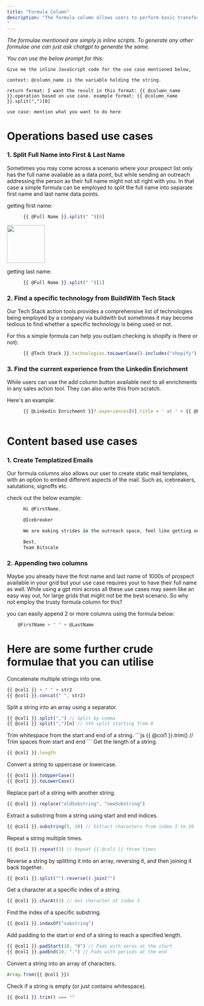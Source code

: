 ```yaml
---
title: "Formula Column"
description: "The formula column allows users to perform basic transformations column wise, enabling them to make the best out of their present data without spending unnecessary credits. The users can easily tag columns using the format : {{ @column }} when performing transformations or operations or using the format : @column when creating a placeholder for static content.
"
---
```


*The formulae mentioned are simply js inline scripts. To generate any other formulae one can just ask chatgpt to generate the same.*

*You can use the below prompt for this:*

```
Give me the inline JavaScript code for the use case mentioned below, 

context: @column_name is the variable holding the string. 

return format: I want the result in this format: {{ @column_name }}.operation based on use case. example format: {{ @column_name }}.split(",")[0]

use case: mention what you want to do here
```

# Operations based use cases

### 1. Split Full Name into First & Last Name

Sometimes you may come across a scenario where your prospect list only has the full name available as a data point, but while sending an outreach addressing the person as their full name might not sit right with you. In that case a simple formula can be employed to split the full name into separate first name and last name data points.

getting first name:

```js
      {{ @Full Name }}.split(" ")[0]
```

<img height="100" src="https://res.cloudinary.com/dbfzpmxn2/image/upload/v1733753357/Screenshot_2024-12-09_at_6.13.43_PM_hmlxp9.png" />

getting last name:

```js
      {{ @Full Name }}.split(" ")[1]
```

### 2. Find a specific technology from BuildWith Tech Stack

Our Tech Stack action tools provides a comprehensive list of technologies being employed by a company via buildwith but sometimes it may become tedious to find whether a specific technology is being used or not.

For this a simple formula can help you out(am checking is shopify is there or not):

```js
      {{ @Tech Stack }}.technologies.toLowerCase().includes("shopify") ? "yes" : "no"
```

### 3. Find the current experience from the Linkedin Enrichment

While users can use the add column button available next to all enrichments in any sales action tool. They can also write this from scratch.

Here's an example:

```js
      {{ @Linkedin Enrichment }}?.experiences[0].title + ' at ' + {{ @Linkedin Enrichment }}?.experiences[0].subtitle
      
```

# Content based use cases

### 1. Create Templatized Emails

Our formula columns also allows our user to create static mail templates, with an option to embed different aspects of the mail. Such as, icebreakers, salutations, signoffs etc.

check out the below example:

```js
      Hi @FirstName,

      @Icebreaker

      We are making strides in the outreach space, feel like getting on board?

      Best,
      Team Bitscale
```

### 2. Appending two columns

Maybe you already have the first name and last name of 1000s of prospect available in your grid but your use case requires your to have their full name as well. While using a gpt mini across all these use cases may seem like an easy way out, for large grids that might not be the best scenario. So why not employ the trusty formula column for this?

you can easily append 2 or more columns using the formula below:

```js
    @FirstName + " " + @LastName
```

# Here are some further crude formulae that you can utilise

<AccordionGroup>
<Accordion title="String Concatenation">
Concatenate multiple strings into one.

```js
{{ @col1 }} + " " + str2
{{ @col1 }}.concat(" ", str2)
```
</Accordion> 
<Accordion title="String Splitting"> 
Split a string into an array using a separator.
  
```js
{{ @col1 }}.split(",") // Split by comma
{{ @col1 }}.split(",")[n] // nth split starting from 0
```
</Accordion> 
<Accordion title="String Trimming"> 
  Trim whitespace from the start and end of a string.
```js
{{ @col1 }}.trim() // Trim spaces from start and end
```
</Accordion> 
<Accordion icon="" title="String Length"> Get the length of a string.

```js
{{ @col1 }}.length
```
</Accordion> 
<Accordion icon="" title="Convert to Uppercase/Lowercase"> 
  Convert a string to uppercase or lowercase.
  
```js
{{ @col1 }}.toUpperCase()
{{ @col1 }}.toLowerCase()
```
</Accordion> 
<Accordion icon="" title="Replace Substring"> 
  Replace part of a string with another string.
  
```js
{{ @col1 }}.replace("oldSubstring", "newSubstring")
```
</Accordion> 
<Accordion icon="" title="Extract Substring"> 
  Extract a substring from a string using start and end indices.
  
```js
{{ @col1 }}.substring(5, 10) // Extract characters from index 5 to 10
```
</Accordion> 
<Accordion icon="" title="Repeat a String"> 
  Repeat a string multiple times.
  
```js
{{ @col1 }}.repeat(3) // Repeat {{ @col1 }} three times
```
</Accordion> 
<Accordion icon="" title="Reverse a String"> 
  Reverse a string by splitting it into an array, reversing it, and then joining it back together.
  
```js
{{ @col1 }}.split("").reverse().join("")
```
</Accordion> 
<Accordion icon="" title="Extract Character at Specific Index"> 
  Get a character at a specific index of a string.
  
```js
{{ @col1 }}.charAt(3) // Get character at index 3
```
</Accordion> <Accordion icon="" title="Find Index of Substring"> 
Find the index of a specific substring.

```js
{{ @col1 }}.indexOf("substring")
```
</Accordion> 
<Accordion icon="" title="Pad Start/End"> 
  Add padding to the start or end of a string to reach a specified length.
  
```js
{{ @col1 }}.padStart(10, "0") // Pads with zeros at the start
{{ @col1 }}.padEnd(10, ".") // Pads with periods at the end
```
</Accordion> 
<Accordion icon="" title="Convert String to Array of Characters"> 
  Convert a string into an array of characters.
  
```js
Array.from({{ @col1 }})
```
</Accordion> 
<Accordion icon="" title="Check if String is Empty"> 
  Check if a string is empty (or just contains whitespace).
  
```js
{{ @col1 }}.trim() === ""
```
</Accordion>
</AccordionGroup>